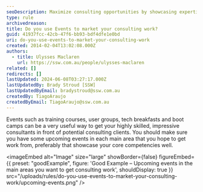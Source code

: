 ```yaml
---
seoDescription: Maximize consulting opportunities by showcasing expertise through events such as training courses and tech breakfasts.
type: rule
archivedreason:
title: Do you use Events to market your consulting work?
guid: 41937fcc-42cb-47f6-bb93-bdf4dfe1e0bd
uri: do-you-use-events-to-market-your-consulting-work
created: 2014-02-04T13:02:08.000Z
authors:
  - title: Ulysses Maclaren
    url: https://ssw.com.au/people/ulysses-maclaren
related: []
redirects: []
lastUpdated: 2024-06-08T03:27:17.000Z
lastUpdatedBy: Brady Stroud [SSW]
lastUpdatedByEmail: bradystroud@ssw.com.au
createdBy: TiagoAraujo
createdByEmail: TiagoAraujo@ssw.com.au
---
```


Events such as training courses, user groups, tech breakfasts and boot camps can be a very useful way to get your highly skilled, impressive consultants in front of potential consulting clients.
You should make sure you have some upcoming events in each main area that you hope to get work from, preferably that showcase your core competencies well.

<imageEmbed
  alt="Image"
  size="large"
  showBorder={false}
  figureEmbed={{
    preset: "goodExample",
    figure: 'Good Example – Upcoming events in the main areas you want to get consulting work',
    shouldDisplay: true
  }}
  src="/uploads/rules/do-you-use-events-to-market-your-consulting-work/upcoming-events.png"
/>
